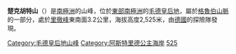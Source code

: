 {{Coord|71|25|S|13|27|E||display=title}}

'''楚克胡特山'''（{{lang-en|Mount Zuckerhut}}）是[[南極洲|南極洲]]的山峰，位於[[東部南極洲|東部南極洲]]的[[毛德皇后地|毛德皇后地]]，屬於[[格魯伯山脈|格魯伯山脈]]的一部分，處於[[里徹峰|里徹峰]]東南面3.2公里，海拔高度2,525米，由[[德國|德國]]的探險隊發現。

{{DEFAULTSORT:Mount Zuckerhut}}
[[Category:毛德皇后地山峰|Category:毛德皇后地山峰]]
[[Category:阿斯特里德公主海岸|Category:阿斯特里德公主海岸]]
[[Category:海拔2000公尺至2999公尺的南極洲山峰|525]]

{{PrincessAstridCoast-geo-stub}}
